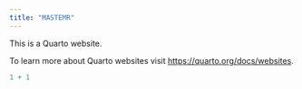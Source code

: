 ```yaml
---
title: "MASTEMR"
---
```


This is a Quarto website.

To learn more about Quarto websites visit <https://quarto.org/docs/websites>.

```r
1 + 1
```
